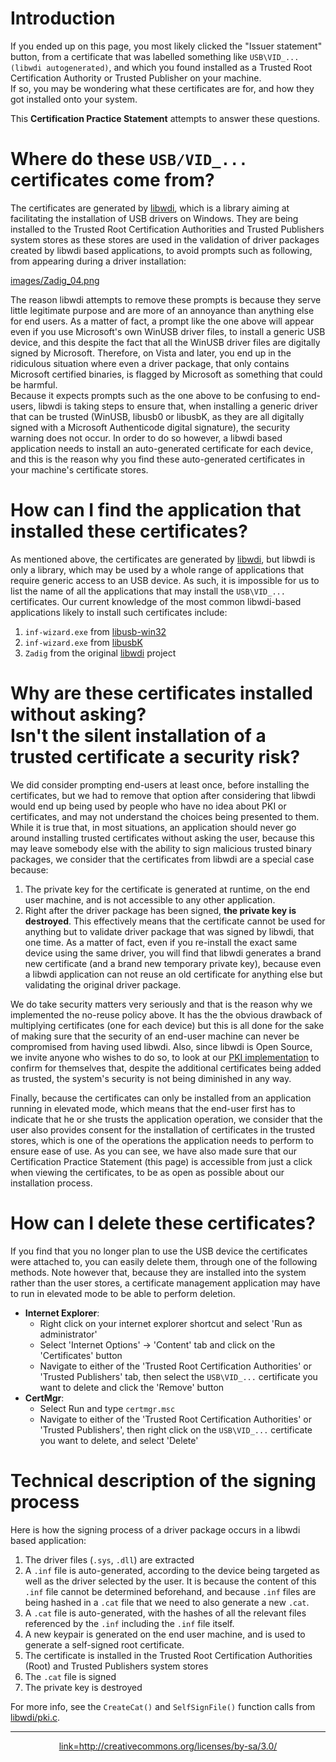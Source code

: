 = Introduction =

If you ended up on this page, you most likely clicked the "Issuer statement" button, from a certificate that was labelled something like <code>USB\VID_... (libwdi autogenerated)</code>, and which you found installed as a Trusted Root Certification Authority or Trusted Publisher on your machine. <br />
If so, you may be wondering what these certificates are for, and how they got installed onto your system.

This '''Certification Practice Statement''' attempts to answer these questions.

= Where do these <tt>USB/VID_...</tt> certificates come from? =

The certificates are generated by [[Home|libwdi]], which is a library aiming at facilitating the installation of USB drivers on Windows. They are being installed to the Trusted Root Certification Authorities and Trusted Publishers system stores as these stores are used in the validation of driver packages created by libwdi based applications, to avoid prompts such as following, from appearing during a driver installation:

[[images/Zadig_04.png]]

The reason libwdi attempts to remove these prompts is because they serve little legitimate purpose and are more of an annoyance than anything else for end users. As a matter of fact, a prompt like the one above will appear even if you use Microsoft's own WinUSB driver files, to install a generic USB device, and this despite the fact that all the WinUSB driver files are digitally signed by Microsoft. Therefore, on Vista and later, you end up in the ridiculous situation where even a driver package, that only contains Microsoft certified binaries, is flagged by Microsoft as something that could be harmful. <br />
Because it expects prompts such as the one above to be confusing to end-users, libwdi is taking steps to ensure that, when installing a generic driver that can be trusted (WinUSB, libusb0 or libusbK, as they are all digitally signed with a Microsoft Authenticode digital signature), the security warning does not occur. In order to do so however, a libwdi based application needs to install an auto-generated certificate for each device, and this is the reason why you find these auto-generated certificates in your machine's certificate stores.

= How can I find the application that installed these certificates? =

As mentioned above, the certificates are generated by [[Home|libwdi]], but libwdi is only a library, which may be used by a whole range of applications that require generic access to an USB device. As such, it is impossible for us to list the name of all the applications that may install the <tt>USB\VID_...</tt> certificates.
Our current knowledge of the most common libwdi-based applications likely to install such certificates include:
# <code>inf-wizard.exe</code> from [http://sourceforge.net/apps/trac/libusb-win32/wiki libusb-win32]
# <code>inf-wizard.exe</code> from [http://code.google.com/p/usb-travis/ libusbK]
# <code>Zadig</code> from the original [[Home|libwdi]] project

= Why are these certificates installed without asking?<br/>Isn't the silent installation of a trusted certificate a security risk? =

We did consider prompting end-users at least once, before installing the certificates, but we had to remove that option after considering that libwdi would end up being used by people who have no idea about PKI or certificates, and may not understand the choices being presented to them. <br />
While it is true that, in most situations, an application should never go around installing trusted certificates without asking the user, because this may leave somebody else with the ability to sign malicious trusted binary packages, we consider that the certificates from libwdi are a special case because:
# The private key for the certificate is generated at runtime, on the end user machine, and is not accessible to any other application.
# Right after the driver package has been signed, '''the private key is destroyed'''. This effectively means that the certificate cannot be used for anything but to validate driver package that was signed by libwdi, that one time. As a matter of fact, even if you re-install the exact same device using the same driver, you will find that libwdi generates a brand new certificate (and a brand new temporary private key), because even a libwdi application can not reuse an old certificate for anything else but validating the original driver package.

We do take security matters very seriously and that is the reason why we implemented the no-reuse policy above. It has the the obvious drawback of multiplying certificates (one for each device) but this is all done for the sake of making sure that the security of an end-user machine can never be compromised from having used libwdi. Also, since libwdi is Open Source, we invite anyone who wishes to do so, to look at our [http://libwdi.git.sourceforge.net/git/gitweb.cgi?p=libwdi/libwdi;a=blob;f=libwdi/pki.c PKI implementation] to confirm for themselves that, despite the additional certificates being added as trusted, the system's security is not being diminished in any way.

Finally, because the certificates can only be installed from an application running in elevated mode, which means that the end-user first has to indicate that he or she trusts the application operation, we consider that the user also provides consent for the installation of certificates in the trusted stores, which is one of the operations the application needs to perform to ensure ease of use. As you can see, we have also made sure that our Certification Practice Statement (this page) is accessible from just a click when viewing the certificates, to be as open as possible about our installation process.

= How can I delete these certificates? =

If you find that you no longer plan to use the USB device the certificates were attached to, you can easily delete them, through one of the following methods. Note however that, because they are installed into the system rather than the user stores, a certificate management application may have to run in elevated mode to be able to perform deletion.

* '''Internet Explorer''':
** Right click on your internet explorer shortcut and select 'Run as administrator'
** Select 'Internet Options' &rarr; 'Content' tab and click on the 'Certificates' button
** Navigate to either of the 'Trusted Root Certification Authorities' or 'Trusted Publishers' tab, then select the <code>USB\VID_...</code> certificate you want to delete and click the 'Remove' button
* '''CertMgr''':
** Select Run and type <code>certmgr.msc</code>
** Navigate to either of the 'Trusted Root Certification Authorities' or 'Trusted Publishers', then right click on the <code>USB\VID_...</code> certificate you want to delete, and select 'Delete'

= Technical description of the signing process =

Here is how the signing process of a driver package occurs in a libwdi based application:

# The driver files (<tt>.sys</tt>, <tt>.dll</tt>) are extracted
# A <tt>.inf</tt> file is auto-generated, according to the device being targeted as well as the driver selected by the user. It is because the content of this <tt>.inf</tt> file cannot be determined beforehand, and because <tt>.inf</tt> files are being hashed in a <tt>.cat</tt> file that we need to also generate a new <tt>.cat</tt>.
# A <tt>.cat</tt> file is auto-generated, with the hashes of all the relevant files referenced by the <tt>.inf</tt> including the <tt>.inf</tt> file itself.
# A new keypair is generated on the end user machine, and is used to generate a self-signed root certificate.
# The certificate is installed in the Trusted Root Certification Authorities (Root) and Trusted Publishers system stores
# The <tt>.cat</tt> file is signed
# The private key is destroyed

For more info, see the <code>CreateCat()</code> and <code>SelfSignFile()</code> function calls from [https://github.com/pbatard/libwdi/blob/master/libwdi/pki.c libwdi/pki.c].
----
<center>[[images/CC_BY-SA.png|link=http://creativecommons.org/licenses/by-sa/3.0/]]</center>